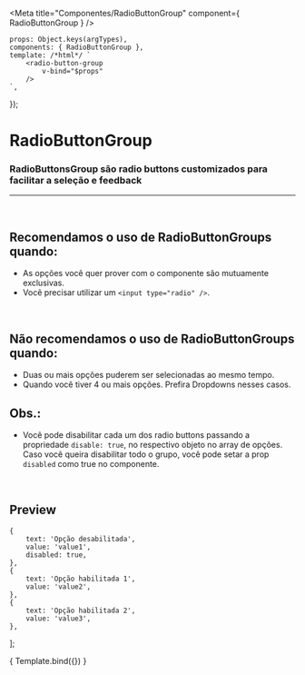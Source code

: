 
<Meta
	title="Componentes/RadioButtonGroup"
	component={ RadioButtonGroup }
/>

	props: Object.keys(argTypes),
	components: { RadioButtonGroup },
	template: /*html*/ `
		<radio-button-group
			v-bind="$props" 
		/>
	`,
});

# RadioButtonGroup

### RadioButtonsGroup são radio buttons customizados para facilitar a seleção e feedback
---
<br />

## Recomendamos o uso de RadioButtonGroups quando:
- As opções você quer prover com o componente são mutuamente exclusivas.
- Você precisar utilizar um ```<input type="radio" />```.

<br />

## Não recomendamos o uso de RadioButtonGroups quando:
- Duas ou mais opções puderem ser selecionadas ao mesmo tempo.
- Quando você tiver 4 ou mais opções. Prefira Dropdowns nesses casos.

## Obs.:
- Você pode disabilitar cada um dos radio buttons passando a propriedade ```disable: true```, no respectivo objeto
no array de opções. Caso você queira disabilitar todo o grupo, você pode setar a prop ```disabled``` como true no componente.

<br />

## Preview

	{
		text: 'Opção desabilitada',
		value: 'value1',
		disabled: true,
	},
	{
		text: 'Opção habilitada 1',
		value: 'value2',
	},
	{
		text: 'Opção habilitada 2',
		value: 'value3',
	},
];

<Canvas>
	<Story
		name="Radio button group"
		args={{
			options,
			value,
			disabled: false,
			inline: false,
		}}
	>
		{ Template.bind({}) }
	</Story>
</Canvas>

<ArgsTable story="Radio button group" />